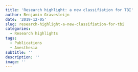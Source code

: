 ```yaml
---
title: 'Research highlight: a new classifiation for TBI'
author: Benjamin Gravesteijn
date: '2019-12-05'
slug: research-highlight-a-new-classifiation-for-tbi
categories:
  - Research highlights
tags:
  - Publications
  - Anesthesia
subtitle: ''
description: ''
image: ''
---
```

